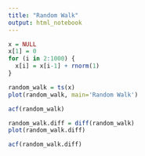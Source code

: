 ```yaml
---
title: "Random Walk"
output: html_notebook
---
```


```r
x = NULL
x[1] = 0
for (i in 2:1000) {
  x[i] = x[i-1] + rnorm(1)
}

random_walk = ts(x)
plot(random_walk, main='Random Walk')
```
```r
acf(random_walk)
```
```r
random_walk.diff = diff(random_walk)
plot(random_walk.diff)
```
```r
acf(random_walk.diff)
```



